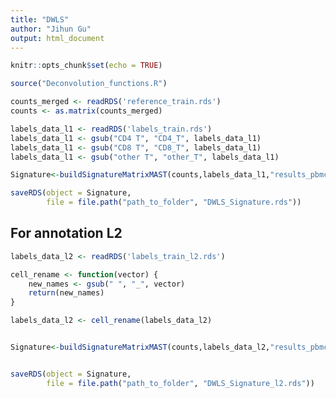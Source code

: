 ---
title: "DWLS"
author: "Jihun Gu"
output: html_document
---


```{r setup, include=FALSE}
knitr::opts_chunk$set(echo = TRUE)
```

```{r}
source("Deconvolution_functions.R")

counts_merged <- readRDS('reference_train.rds')
counts <- as.matrix(counts_merged)

labels_data_l1 <- readRDS('labels_train.rds')
labels_data_l1 <- gsub("CD4 T", "CD4_T", labels_data_l1)
labels_data_l1 <- gsub("CD8 T", "CD8_T", labels_data_l1)
labels_data_l1 <- gsub("other T", "other_T", labels_data_l1)

Signature<-buildSignatureMatrixMAST(counts,labels_data_l1,"results_pbmc")

saveRDS(object = Signature,
        file = file.path("path_to_folder", "DWLS_Signature.rds"))
```

## For annotation L2
```{r}
labels_data_l2 <- readRDS('labels_train_l2.rds')

cell_rename <- function(vector) {
    new_names <- gsub(" ", "_", vector)
    return(new_names)
}

labels_data_l2 <- cell_rename(labels_data_l2)


Signature<-buildSignatureMatrixMAST(counts,labels_data_l2,"results_pbmc_l2")


saveRDS(object = Signature,
        file = file.path("path_to_folder", "DWLS_Signature_l2.rds"))
```

